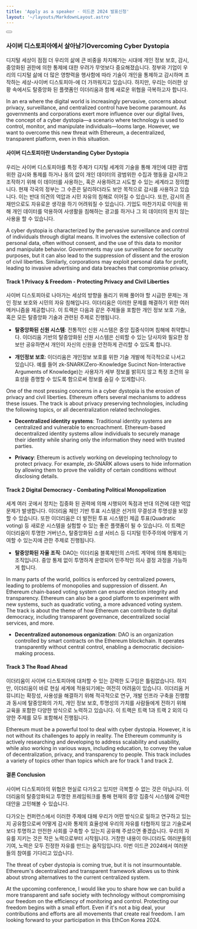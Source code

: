 ```yaml
---
title: 'Apply as a speaker - 이드콘 2024 발표신청'
layout: '~/layouts/MarkdownLayout.astro'
---
```



<div class="flex w-full sm:w-auto">
  <Button variant="primary" text="Submit a form" icon="tabler:square-rounded-arrow-right" href="https://forms.gle/SbkVKQtCPXPhBD9NA" style="color:white" target="_blank"/>
</div>

### 사이버 디스토피아에서 살아남기Overcoming Cyber Dystopia

디지털 세상이 점점 더 우리의 삶에 큰 비중을 차지해가는 시대에 개인 정보 보호, 감시, 중앙화된 권한에 의한 통제에 대한 우려가 무엇보다 중요해졌습니다. 정부와 기업이 우리의 디지털 삶에 더 많은 영향력을 행사함에 따라 기술이 개인을 통제하고 감시하며 조작하는 세상-사이버 디스토피아-에 더 가까워지고 있습니다. 하지만, 우리는 이러한 상황 속에서도 탈중앙화 된 플랫폼인 이더리움과 함께 새로운 위협을 극복하고자 합니다.

In an era where the digital world is increasingly pervasive, concerns about privacy, surveillance, and centralized control have become paramount. As governments and corporations exert more influence over our digital lives, the concept of a cyber dystopia—a scenario where technology is used to control, monitor, and manipulate individuals—looms large. However, we want to overcome this new threat with Ethereum, a decentralized, transparent platform, even in this situation.

#### 사이버 디스토피아란 Understanding Cyber Dystopia

우리는 사이버 디스토피아를 특정 주체가 디지털 세계의 기술을 통해 개인에 대한 광범위한 감시와 통제를 하거나 동의 없이 개인 데이터의 광범위한 수집과 행동을 감시하고 조작하기 위해 이 데이터를 사용하는, 혹은 사용하려고 시도할 수 있는 세계라고 정의합니다. 현재 각국의 정부는 그 수준은 달리하더라도 보안 목적으로 감시를 사용하고 있습니다. 이는 반대 의견의 억압과 시민 자유의 침해로 이어질 수 있습니다. 또한, 감시의 존재만으로도 자유로운 생각을 하기 어려워질 수 있습니다. 기업도 마찬가지로 이익을 위해 개인 데이터를 악용하여 사생활을 침해하는 광고를 하거나 그 외 데이터의 원치 않는 사용을 할 수 있습니다.

A cyber dystopia is characterized by the pervasive surveillance and control of individuals through digital means. It involves the extensive collection of personal data, often without consent, and the use of this data to monitor and manipulate behavior. Governments may use surveillance for security purposes, but it can also lead to the suppression of dissent and the erosion of civil liberties. Similarly, corporations may exploit personal data for profit, leading to invasive advertising and data breaches that compromise privacy.

#### Track 1 Privacy & Freedom - Protecting Privacy and Civil Liberties

사이버 디스토피아로 나아가는 세상의 방향을 돌리기 위해 풀어야 할 시급한 문제는 개인 정보 보호와 시민의 자유 침해입니다. 이더리움은 이러한 문제를 해결하기 위한 여러 메커니즘을 제공합니다.
이 트랙은 다음과 같은 주제들을 포함한 개인 정보 보호 기술, 혹은 모든 탈중앙화 기술과 관련된 주제로 진행됩니다.

- **탈중앙화된 신원 시스템**: 전통적인 신원 시스템은 중앙 집중식이며 침해에 취약합니다. 이더리움 기반의 탈중앙화된 신원 시스템은 신뢰할 수 있는 당사자와 필요한 정보만 공유하면서 개인이 자신의 신원을 안전하게 관리할 수 있도록 합니다.

- **개인정보 보호**: 이더리움은 개인정보 보호를 위한 기술 개발에 적극적으로 나서고 있습니다. 예를 들어 zk-SNARK(Zero-Knowledge Sucinct Non-Interactive Arguments of Knowledge)는 사용자가 세부 정보를 밝히지 않고 특정 조건의 유효성을 증명할 수 있도록 함으로써 정보를 숨길 수 있게합니다.

One of the most pressing concerns in a cyber dystopia is the erosion of privacy and civil liberties. Ethereum offers several mechanisms to address these issues. The track is about privacy preserving technologies, including the following topics, or all decentralization related technologies.

- **Decentralized identity systems**: Traditional identity systems are centralized and vulnerable to encroachment. Ethereum-based decentralized identity systems allow individuals to securely manage their identity while sharing only the information they need with trusted parties.

- **Privacy**: Ethereum is actively working on developing technology to protect privacy. For example, zk-SNARK allows users to hide information by allowing them to prove the validity of certain conditions without disclosing details.

#### Track 2 Digital Democracy - Combating Political Monopolization

세계 여러 곳에서 정치는 집중화 된 권력에 의해 시행되어 독점과 반대 의견에 대한 억압 문제가 발생합니다. 이더리움 체인 기반 투표 시스템은 선거의 무결성과 투명성을 보장할 수 있습니다. 또한 이더리움은 더 발전된 투표 시스템인 제곱 투표(Quadratic voting) 등 새로운 시스템을 실험할 수 있는 좋은 플랫폼이 될 수 있습니다. 이 트랙은 이더리움이 투명한 거버넌스, 탈중앙화된 소셜 서비스 등 디지털 민주주의에 어떻게 기여할 수 있는지에 관한 주제로 진행됩니다.

- **탈중앙화된 자율 조직**: DAO는 이더리움 블록체인의 스마트 계약에 의해 통제되는 조직입니다. 중앙 통제 없이 투명하게 운영되어 민주적인 의사 결정 과정을 가능하게 합니다.

In many parts of the world, politics is enforced by centralized powers, leading to problems of monopolies and suppression of dissent. An Ethereum chain-based voting system can ensure election integrity and transparency. Ethereum can also be a good platform to experiment with new systems, such as quadratic voting, a more advanced voting system. The track is about the theme of how Ethereum can contribute to digital democracy, including transparent governance, decentralized social services, and more.

- **Decentralized autonomous organization**: DAO is an organization controlled by smart contracts on the Ethereum blockchain. It operates transparently without central control, enabling a democratic decision-making process.

#### Track 3 The Road Ahead

이더리움이 사이버 디스토피아에 대처할 수 있는 강력한 도구임은 틀림없습니다. 하지만, 이더리움이 바로 현실 세계에 적용되기에는 여전히 어려움이 있습니다. 이더리움 커뮤니티는 확장성, 사용성을 해결하기 위해 적극적으로 연구, 개발 인프라 구축을 진행함과 동시에 탈중앙화의 가치, 개인 정보 보호, 투명성의 가치를 사람들에게 전하기 위해 교육을 포함한 다양한 방식으로 노력하고 있습니다. 이 트랙은 트랙 1과 트랙 2 외의 다양한 주제를 모두 포함해서 진행됩니다.

Ethereum must be a powerful tool to deal with cyber dystopia. However, it is not without its challenges to apply in reality. The Ethereum community is actively researching and developing to address scalability and usability, while also working in various ways, including education, to convey the value of decentralization, privacy, and transparency to people. This track includes a variety of topics other than topics which are for track 1 and track 2.

#### 결론 Conclusion

사이버 디스토피아의 위협은 현실로 다가오고 있지만 극복할 수 없는 것은 아닙니다. 이더리움의 탈중앙화되고 투명한 프레임워크를 통해 현재의 중앙 집중식 시스템에 강력한 대안을 고민해볼 수 있습니다.

다가오는 컨퍼런스에서 이러한 주제에 대해 우리가 어떤 방식으로 일하고 연구하고 있는지 공유함으로써 어떻게 감시와 통제의 효율성에 우리의 자유를 타협하지 않고 기술로써 보다 투명하고 안전한 사회를 구축할 수 있는지 공유해 주셨으면 좋겠습니다. 우리의 자유를 지키는 것은 작은 노력으로부터 시작됩니다. 거창한 내용이 아니더라도 여러분들의 기여, 노력은 모두 진정한 자유를 만드는 움직임입니다. 이번 이드콘 2024에서 여러분들의 참여를 기다리고 있습니다.

The threat of cyber dystopia is coming true, but it is not insurmountable. Ethereum's decentralized and transparent framework allows us to think about strong alternatives to the current centralized system.

At the upcoming conference, I would like you to share how we can build a more transparent and safe society with technology without compromising our freedom on the efficiency of monitoring and control. Protecting our freedom begins with a small effort. Even if it's not a big deal, your contributions and efforts are all movements that create real freedom. I am looking forward to your participation in this EthCon Korea 2024.
